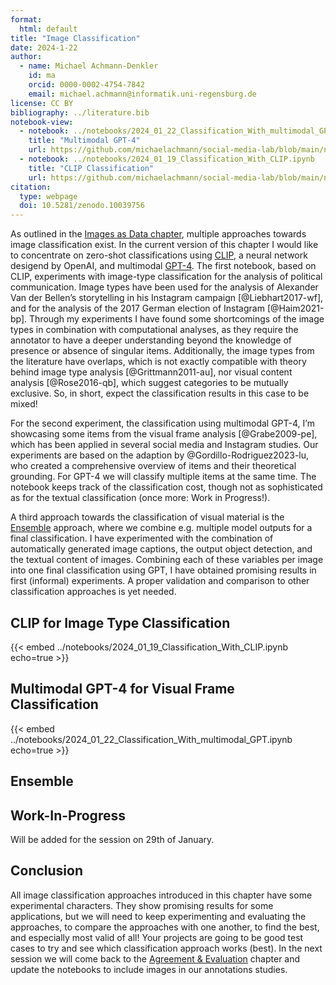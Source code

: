 ```yaml
---
format: 
  html: default
title: "Image Classification"
date: 2024-1-22
author:
  - name: Michael Achmann-Denkler
    id: ma
    orcid: 0000-0002-4754-7842
    email: michael.achmann@informatik.uni-regensburg.de
license: CC BY
bibliography: ../literature.bib
notebook-view:
  - notebook: ../notebooks/2024_01_22_Classification_With_multimodal_GPT.ipynb
    title: "Multimodal GPT-4"
    url: https://github.com/michaelachmann/social-media-lab/blob/main/notebooks/2024_01_22_Classification_With_multimodal_GPT.ipynb
  - notebook: ../notebooks/2024_01_19_Classification_With_CLIP.ipynb
    title: "CLIP Classification"
    url: https://github.com/michaelachmann/social-media-lab/blob/main/notebooks/2024_01_19_Classification_With_CLIP.ipynb
citation:
  type: webpage
  doi: 10.5281/zenodo.10039756
---
```


As outlined in the [Images as Data chapter](index.qmd), multiple approaches towards image classification exist. In the current version of this chapter I would like to concentrate on zero-shot classifications using [CLIP](https://openai.com/research/clip), a neural network desigend by OpenAI, and multimodal [GPT-4](https://openai.com/research/gpt-4). The first notebook, based on CLIP, experiments with image-type classification for the analysis of political communication. Image types have been used for the analysis of Alexander Van der Bellen's storytelling in his Instagram campaign [@Liebhart2017-wf], and for the analysis of the 2017 German election of Instagram [@Haim2021-bp]. Through my experiments I have found some shortcomings of the image types in combination with computational analyses, as they require the annotator to have a deeper understanding beyond the knowledge of presence or absence of singular items. Additionally, the image types from the literature have overlaps, which is not exactly compatible with theory behind image type analysis [@Grittmann2011-au], nor visual content analysis [@Rose2016-qb], which suggest categories to be mutually exclusive. So, in short, expect the classification results in this case to be mixed!  

For the second experiment, the classification using multimodal GPT-4, I'm showcasing some items from the visual frame analysis [@Grabe2009-pe], which has been applied in several social media and Instagram studies. Our experiments are based on the adaption by @Gordillo-Rodriguez2023-lu, who created a comprehensive overview of items and their theoretical grounding. For GPT-4 we will classify multiple items at the same time. The notebook keeps track of the classification cost, though not as sophisticated as for the textual classification (once more: Work in Progress!). 

A third approach towards the classification of visual material is the [Ensemble](https://en.wikipedia.org/wiki/Ensemble_learning) approach, where we combine e.g. multiple model outputs for a final classification. I have experimented with the combination of automatically generated image captions, the output object detection, and the textual content of images. Combining each of these variables per image into one final classification using GPT, I have obtained promising results in first (informal) experiments. A proper validation and comparison to other classification approaches is yet needed.

## CLIP for Image Type Classification

{{< embed ../notebooks/2024_01_19_Classification_With_CLIP.ipynb echo=true >}}

## Multimodal GPT-4 for Visual Frame Classification

{{< embed ../notebooks/2024_01_22_Classification_With_multimodal_GPT.ipynb echo=true >}}

## Ensemble
::: {.callout-caution}
## Work-In-Progress
Will be added for the session on 29th of January.
:::



## Conclusion
All image classification approaches introduced in this chapter have some experimental characters. They show promising results for some applications, but we will need to keep experimenting and evaluating the approaches, to compare the approaches with one another, to find the best, and especially most valid of all! Your projects are going to be good test cases to try and see which classification approach works (best). In the next session we will come back to the [Agreement & Evaluation](../evaluation/agreement.qmd) chapter and update the notebooks to include images in our annotations studies. 
